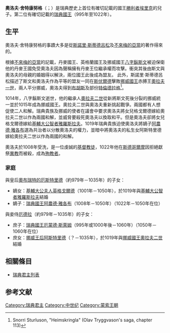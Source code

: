 {{Infobox royalty
| name         = 奧洛夫·舍特康努格
| title        = 瑞典國王
| titletext    = 
| more         = 
| image        = Olaf_Scotking_of_Sweden_coin_c_1030.jpg
| image_size   = 250px
| alt          = 
| caption      = 在[[錫格蒂納|錫格蒂納]]為奧洛夫·舍特康努格鑄做的錢幣，奧洛夫是第一位鑄做錢幣的瑞典國王<ref>Myntkabinettet: [http://www.myntkabinettet.se/web/Olof_skotkonung.aspx Olof Skötkonung] {{webarchive|url=https://web.archive.org/web/20110721214716/http://www.myntkabinettet.se/web/Olof_skotkonung.aspx |date=2011-07-21 }}</ref>
| succession   = [[瑞典君主列表|瑞典國王]]
| reign        = 公元995年-公元1022年
| successor    = [[阿農德·雅各布|阿農德·雅各布]]
| spouse= [[奧布瑞特的厄斯特里德|奧布瑞特的厄斯特里德]]
| spouse-type  = 配偶
| consort      =
| issue        = [[阿農德·雅各布|阿農德·雅各布]]<BR>[[厄蒙德·斯萊姆|厄蒙德·斯萊姆]]
| issue-link   = 
| issue-pipe   = 
| full name    = 
| era name     = 
| era dates    = 
| posthumous name = 
| temple name  = 
| house        =[[蒙索王朝|烏普薩拉王朝]]
| father       =[[勝利者埃里克|勝利者埃里克]]
| mother       = {{link-en|西古麗德|Sigríð Storråda}}
| birth_date   =980年
| birth_place  =
| death_date   =1022年
| death_place  = 
| burial_date  = 
| burial_place =
| occupation   = 
| signature    = 
| religion     = 
}}

'''奧洛夫·舍特康努格'''（{{lang-sv|Olof Skötkonung}}；{{bd|980年||1022年}}）是瑞典歷史上首位有確切記載的國王[[勝利者埃里克|勝利者埃里克]]的兒子。第二位有確切記載的[[瑞典君主列表|瑞典國王]]（995年至1022年）。
== 生平 ==
奧洛夫·舍特康努格的事蹟大多是從[[斯諾里·斯蒂德呂松|斯諾里·斯蒂德呂松]]及[[不來梅的亞當|不來梅的亞當]]的著作得來的。

根據[[不來梅的亞當|不來梅的亞當]]的記載，丹麥國王、英格蘭國王及挪威國王[[八字鬍斯文|八字鬍斯文]]被迫保衛他的丹麥王國免受奧洛夫因為聲稱擁有丹麥王位繼承權而攻擊。衝突其後由斯文與奧洛夫的母親的婚姻得以解決，兩位國王此後成為盟友。 此外，斯諾里·斯蒂德呂松描述了斯文和奧洛夫作為平等的盟友一同在[[斯伏爾德|斯伏爾德]]擊敗[[挪威國王|挪威國王]]赤膊王[[奧拉夫一世|奧拉夫一世]]，兩人平分挪威，奧洛夫得到[[布胡斯|布胡斯]]及部份[[特倫德拉格|特倫德拉格]]<ref>Snorri Sturluson, "Heimskringla" (Olav Tryggvason's saga, chapter 113)</ref>。

1014年，八字鬍斯文逝世，他的繼承人[[奧拉夫二世|奧拉夫二世]]從新將斯文死後分裂的挪威統一並於1015年成為挪威國王。奧拉夫二世與奧洛夫重新挑起戰爭。兩國都有人想促使二人和解。瑞典貴族及挪威的使者在議會中要求奧洛夫將女兒格戈爾德嫁給奧拉夫二世以作為兩國和解，並威脅要殺死奧洛夫以換取和平。但是奧洛夫卻將女兒格戈爾德嫁給[[基輔大公|基輔大公]][[智者雅羅斯拉夫|智者雅羅斯拉夫]]。1019年瑞典貴族迫使奧洛夫將嫡子[[阿農德·雅各布|阿農德·雅各布]]選為共治者以分散奧洛夫的權力，並暗中將奧洛夫的私生女阿斯特里德嫁給奧拉夫二世以作為兩國的和解。

奧洛夫於1008年受洗，是一位虔誠的[[基督教徒|基督教徒]]，1022年他在[[斯德哥爾摩|斯德哥爾摩]]因拒絕獻祭[[異教|異教]]而被殺，成為[[殉教者|殉教者]]。

===家庭===
與皇后[[奧布瑞特的厄斯特里德|奧布瑞特的厄斯特里德]]（約979年－1035年）的子女：
*嫡女：[[基輔大公夫人|基輔大公夫人]][[英格戈爾德|英格戈爾德]]（1001年－1050年），於1019年與[[基輔大公|基輔大公]][[智者雅羅斯拉夫|智者雅羅斯拉夫]]結婚
*嫡子：[[瑞典國王|瑞典國王]][[阿農德·雅各布|阿農德·雅各布]]（1008年－1050年）（1022年－1050年在位）

與妾侍[[厄德拉|厄德拉]]（約979年－1035年）的子女：
*庶子：[[瑞典國王|瑞典國王]][[老人厄蒙德|厄蒙德·斯萊姆]]（995年或1000年後－1060年）（1050年－1060年在位）
*庶女：[[挪威王后|挪威王后]][[阿斯特里德|阿斯特里德]]（？－1035年），於1019年與[[挪威國王|挪威國王]][[奧拉夫二世|奧拉夫二世]]結婚

== 相關條目 ==
* [[瑞典君主列表|瑞典君主列表]]

== 参考文献 ==
{{Reflist}}

{{s-start}}
{{s-hou|[[蒙索王朝|烏普薩拉王朝]]||980年||1022年|name=奧洛夫·舍特康努格}}
{{s-reg}}
{{s-bef|before=[[勝利者埃里克|勝利者埃里克]]}}
{{s-ttl|title=[[瑞典君主列表|瑞典國王]]|years=995年–1022年}}
{{s-aft|after=[[阿農德·雅各布|阿農德·雅各布]]}}
{{s-end}}
{{瑞典君主}}

{{Authority control}}
[[Category:瑞典君主|Category:瑞典君主]]
[[Category:中世纪|Category:中世纪]]
[[Category:蒙索王朝|Category:蒙索王朝]]